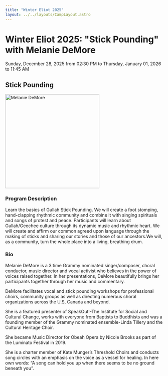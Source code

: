 ```yaml
---
title: "Winter Eliot 2025"
layout: ../../layouts/CampLayout.astro
---
```


# Winter Eliot 2025: "Stick Pounding" with Melanie DeMore

Sunday, December 28, 2025 from 02:30 PM to Thursday, January 01, 2026 to 11:45 AM

## Stick Pounding

<img 
    src={win25_melanie_demore.src} 
    alt="Melanie DeMore"
    width="300" />

### Program Description

Learn the basics of Gullah Stick Pounding. We will create a foot stomping, hand-clapping rhythmic community and combine it with singing spirituals and songs of protest and peace. Participants will learn about Gullah/Geechee culture through its dynamic music and rhythmic heart.   We will create and affirm our common agreed upon language through the making of sticks and sharing our stories and those of our ancestors.We will, as a community, turn the whole place into a living, breathing drum.

### Bio

Melanie DeMore is a 3 time Grammy nominated singer/composer, choral conductor, music director and vocal activist 
who believes in the power of voices raised together.  In her presentations, DeMore beautifully brings her 
participants together through her music and commentary.

DeMore facilitates vocal and stick pounding workshops for professional choirs, community groups as well 
as directing numerous choral organizations across the U.S, Canada and beyond.  

She is a featured presenter of SpeakOut!-The Institute for Social and Cultural Change, 
works with everyone from Baptists to Buddhists and was a founding member of the Grammy nominated 
ensemble-Linda Tillery and the Cultural Heritage Choir.  

She became  Music Director for Obeah Opera by Nicole Brooks  as part of the Luminato Festival in 2019. 

She is a charter member of Kate Munger’s Threshold Choirs and conducts song circles with an emphasis on the voice as a vessel for healing.  In here own words:  “A song can hold you up when there seems to be no ground beneath you”.